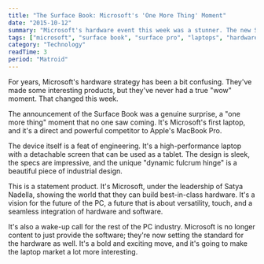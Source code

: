 ```yaml
---
title: "The Surface Book: Microsoft's 'One More Thing' Moment"
date: "2015-10-12"
summary: "Microsoft's hardware event this week was a stunner. The new Surface Pro 4 was impressive, but the real surprise was the Surface Book, Microsoft's first-ever laptop. It's a beautiful, powerful, and innovative device that has the tech world buzzing."
tags: ["microsoft", "surface book", "surface pro", "laptops", "hardware", "apple"]
category: "Technology"
readTime: 3
period: "Matroid"
---
```


For years, Microsoft's hardware strategy has been a bit confusing. They've made some interesting products, but they've never had a true "wow" moment. That changed this week.

The announcement of the Surface Book was a genuine surprise, a "one more thing" moment that no one saw coming. It's Microsoft's first laptop, and it's a direct and powerful competitor to Apple's MacBook Pro.

The device itself is a feat of engineering. It's a high-performance laptop with a detachable screen that can be used as a tablet. The design is sleek, the specs are impressive, and the unique "dynamic fulcrum hinge" is a beautiful piece of industrial design.

This is a statement product. It's Microsoft, under the leadership of Satya Nadella, showing the world that they can build best-in-class hardware. It's a vision for the future of the PC, a future that is about versatility, touch, and a seamless integration of hardware and software.

It's also a wake-up call for the rest of the PC industry. Microsoft is no longer content to just provide the software; they're now setting the standard for the hardware as well. It's a bold and exciting move, and it's going to make the laptop market a lot more interesting.
